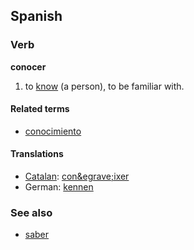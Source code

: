 ==Spanish==
===Verb===
'''conocer'''

# to [[know]] (a person), to be familiar with.

====Related terms====
*[[conocimiento]]

====Translations====
*[[Catalan]]: [[con&egrave;ixer]]
*German: [[kennen]]

===See also===
*[[saber#Spanish|saber]]